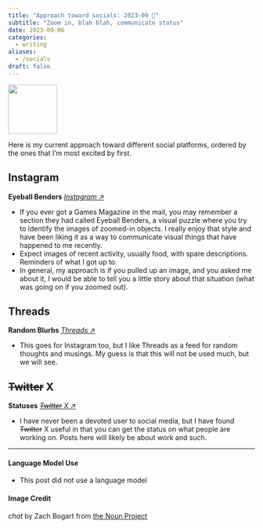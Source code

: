 ```yaml
---
title: "Approach toward socials: 2023-09 💬"
subtitle: "Zoom in, blah blah, communicate status"
date: 2023-09-06
categories:
  - writing
aliases: 
  - /socials
draft: false
---
```


![](30 - chat.svg){fig-align="center" width="100"}

Here is my current approach toward different social platforms, ordered by the ones that I'm most excited by first.

## Instagram
**Eyeball Benders** *[Instagram ↗](https://www.instagram.com/zbnerd/)*

- If you ever got a Games Magazine in the mail, you may remember a section they had called Eyeball Benders, a visual puzzle where you try to identify the images of zoomed-in objects. I really enjoy that style and have been liking it as a way to communicate visual things that have happened to me recently.
- Expect images of recent activity, usually food, with spare descriptions. Reminders of what I got up to.
- In general, my approach is if you pulled up an image, and you asked me about it, I would be able to tell you a little story about that situation (what was going on if you zoomed out).

## Threads
**Random Blurbs** *[Threads ↗](https://www.threads.net/@zbnerd)*

- This goes for Instagram too, but I like Threads as a feed for random thoughts and musings. My guess is that this will not be used much, but we will see.

## ~~Twitter~~ X
**Statuses** *[~~Twitter~~ X ↗](https://twitter.com/zachbogart)*

- I have never been a devoted user to social media, but I have found ~~Twitter~~ X useful in that you can get the status on what people are working on. Posts here will likely be about work and such.

---
#### Language Model Use
- This post did not use a language model

#### Image Credit

*chat* by Zach Bogart from [the Noun Project](https://thenounproject.com/zachbogart)